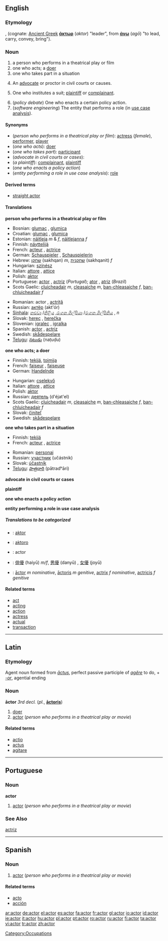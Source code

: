 ==English==
===Etymology===
{{L.}}, (cognate: [[Ancient Greek]] '''[[άκτωρ]]''' (''aktor'') "leader", from '''[[άγω]]''' (''agō'') "to lead, carry, convey, bring").

=== Noun ===
{{wikipedia}}
{{en-noun}}

# a person who performs in a theatrical play or film
# one who acts; a [[doer]]
# one who takes part in a situation
# {{law}} An [[advocate]] or proctor in civil courts or causes.
# {{law}} One who institutes a suit; [[plaintiff]] or [[complainant]].
# (''policy debate'') One who enacts a certain policy action.
# (''software engineering'') The entity that performs a role (in [[use case analysis]]).

==== Synonyms ====
*(''person who performs in a theatrical play or film''): [[actress]] (''female''), [[performer]], [[player]]
*(''one who acts''): [[doer]]
*(''one who takes part''): [[participant]]
*(''advocate in civil courts or cases''):
*(''a plaintiff''): [[complainant]], [[plaintiff]]
*(''one who enacts a policy action'')
*(''entity performing a role in use case analysis''): [[role]]

====Derived terms====
*[[straight actor]]

==== Translations ====
'''person who performs in a theatrical play or film'''
{{top}}
*Bosnian: [[glumac]] {{m}}, [[glumica]] {{f}}
*Croatian: [[glumac]] {{m}}, [[glumica]] {{f}}
*Estonian: [[näitleja]] ''m'' & ''f'', [[näitlejanna]] ''f''
*Finnish: [[näyttelijä]]
*French: [[acteur]] {{m}}, [[actrice]] {{f}}
*German: [[Schauspieler]] {{m}}, [[Schauspielerin]] {{f}}
*Hebrew: [[שחקן]] (sakhqan) ''m'', [[שחקנית]] (sakhqanit) ''f''
*Hungarian: [[színész]]
*Italian: [[attore]] {{m}}, [[attice]] {{f}}
*Polish: [[aktor]] {{m}}
*Portuguese: [[actor#Portuguese|actor]] {{m}}, [[actriz]] {{f}} (''Portugal''); [[ator]] {{m}}, [[atriz]] {{f}} (''Brazil'')
*Scots Gaelic: [[cluicheadair]] ''m'', [[cleasaiche]] ''m'', [[ban-chleasaiche]] ''f'', [[ban-chluicheadair]] ''f''
{{mid}}
*Romanian: actor {{m}}, [[actriţă]] {{f}}
*Russian: [[актёр]] (akt'ór) {{m}}
*[[Sinhala]]: [[නළුවා]] {{m}}/[[නිළිය]] {{f}} ,[[රංගන ශිල්පියා]] {{m}}/[[රංගන ශිල්පිනිය]] {{f}} ,  ''n''
*Slovak: [[herec]] {{m}}, [[herečka]] {{f}}
*Slovenian: [[igralec]] {{m}}, [[igralka]] {{f}}
*Spanish: [[actor#Spanish|actor]] {{m}}, [[actriz]] {{f}}
*Swedish: [[skådespelare]] {{c}}
*[[Telugu]]: [[నటుడు]] (naṭuḍu)
{{bottom}}

'''one who acts; a doer'''
{{top}}
*Finnish: [[tekijä]], [[toimija]]
*French: [[faiseur]] {{m}}, [[faiseuse]] {{f}}
*German: [[Handelnde]] {{c}}
{{mid}}
*Hungarian: [[cselekvő]]
*Italian: [[attore]] {{m}}, [[attice]] {{f}}
*Polish: [[aktor]] {{m}}
*Russian: [[деятель]] (d'éjat'el) {{m}}
*Scots Gaelic: [[cluicheadair]] ''m'', [[cleasaiche]] ''m'', [[ban-chleasaiche]] ''f'', [[ban-chluicheadair]] ''f''
*Slovak: [[činiteľ]] {{m}}
*Swedish: [[skådespelare]] {{c}}
{{bottom}}

'''one who takes part in a situation'''
{{top}}
*Finnish: [[tekijä]]
*French: [[acteur]] {{m}}, [[actrice]] {{f}}
{{mid}}
*Romanian: [[personaj]]
*Russian: [[участник]] (učástnik) {{m}}
*Slovak: [[účastník]] {{m}}
*[[Telugu]]: [[పాత్రధారి]] (pātradʰāri)
{{bottom}}

'''advocate in civil courts or cases'''
{{top}}
{{mid}}
{{bottom}}

'''plaintiff'''
{{top}}
{{mid}}
{{bottom}}

'''one who enacts a policy action'''
{{top}}
{{mid}}
{{bottom}}

'''entity performing a role in use case analysis'''
{{top}}
{{mid}}
{{bottom}}

=====Translations to be categorized=====
{{checktrans}}
{{top}}
*{{ttbc|Albanian}}: [[aktor]]
*{{ttbc|Ido}}: [[aktoro]]
*{{ttbc|Interlingua}}: actor
{{mid}}
*{{ttbc|Japanese}}: [[俳優]] (haiyū) ''m/f'', [[男優]] (danyū) {{m}}, [[女優]] (joyū) {{f}}
*{{ttbc|Latin}}: [[actor#Latin|āctor]] ''m nominative'', [[actoris|āctoris]] ''m genitive'', [[actrix]] ''f nominative'', [[actricis]] ''f genitive''
{{bottom}}

====Related terms====
*[[act]]
*[[acting]]
*[[action]]
*[[actress]]
*[[actual]]
*[[transaction]]

----

==Latin==
===Etymology===
Agent noun formed from ''[[actus|āctus]]'', perfect passive participle of ''[[agere|agĕre]]'' to do, + ''[[-or]]'', agential ending

===Noun===
'''āctor''' {{m}} ''3rd decl.'' (''pl.'', '''[[actoris|āctoris]]''')
#[[doer]]
#[[actor#English|actor]] (''person who performs in a theatrical play or movie'')

====Related terms====
*[[actio]]
*[[actus]]
*[[agitare]]

----

==Portuguese==
===Noun===
'''actor''' {{m}}
#[[actor#English|actor]] (''person who performs in a theatrical play or movie'')

===See Also===
[[actriz]]

----

==Spanish==
===Noun===
{{es-noun-mf|mpl=actores|f=actriz|fpl=actrices}}

#[[actor#English|actor]] (''person who performs in a theatrical play or movie'')

====Related terms====
*[[acto]]
*[[acción]]

[[Category:Occupations]]

[[ar:actor]]
[[de:actor]]
[[el:actor]]
[[es:actor]]
[[fa:actor]]
[[fr:actor]]
[[gl:actor]]
[[io:actor]]
[[id:actor]]
[[ie:actor]]
[[it:actor]]
[[hu:actor]]
[[pl:actor]]
[[pt:actor]]
[[ro:actor]]
[[ru:actor]]
[[fi:actor]]
[[ta:actor]]
[[vi:actor]]
[[tr:actor]]
[[zh:actor]]